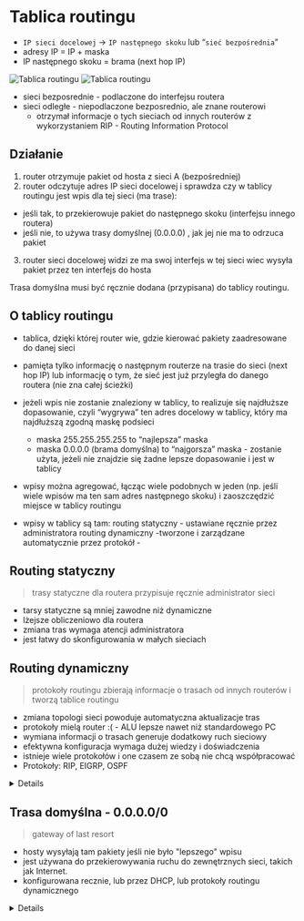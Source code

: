
# Tablica routingu

<Callout>

- `IP sieci docelowej` -> `IP następnego skoku` lub “`sieć bezpośrednia`”
- adresy IP = IP + maska
- IP następnego skoku = brama (next hop IP)

</Callout>

![Tablica routingu](/lab6/img/img1.webp)
![Tablica routingu](/lab6/img/img2.webp)

- sieci bezposrednie - podlaczone do interfejsu routera
- sieci odległe - niepodlaczone bezposrednio, ale znane routerowi
  - otrzymał informacje o tych sieciach od innych routerów z wykorzystaniem RIP - Routing Information Protocol

## Działanie

1. router otrzymuje pakiet od hosta z sieci A (bezpośredniej)
2. router odczytuje adres IP sieci docelowej i sprawdza czy w tablicy routingu jest wpis dla tej sieci (ma trase):

- jeśli tak, to przekierowuje pakiet do następnego skoku (interfejsu innego routera)
- jeśli nie, to używa trasy domyślnej (0.0.0.0) , jak jej nie ma to odrzuca pakiet

3. router sieci docelowej widzi ze ma swoj interfejs w tej sieci wiec wysyła pakiet przez ten interfejs do hosta

Trasa domyślna musi być ręcznie dodana (przypisana) do tablicy routingu.

## O tablicy routingu

- tablica, dzięki której router wie, gdzie kierować pakiety zaadresowane do danej sieci
- pamięta tylko informację o następnym routerze na trasie do sieci (next hop IP) lub informację o tym, że sieć jest już przyległa do danego routera (nie zna całej ścieżki)
- jeżeli wpis nie zostanie znaleziony w tablicy, to realizuje się najdłuższe dopasowanie, czyli “wygrywa” ten adres docelowy w tablicy, który ma najdłuższą zgodną maskę podsieci

  - maska 255.255.255.255 to “najlepsza” maska
  - maska 0.0.0.0 (brama domyślna) to “najgorsza” maska - zostanie użyta, jeżeli nie znajdzie się żadne lepsze dopasowanie i jest w tablicy

- wpisy można agregować, łącząc wiele podobnych w jeden (np. jeśli wiele wpisów ma ten sam adres następnego skoku) i zaoszczędzić miejsce w tablicy routingu

- wpisy w tablicy są tam:
  routing statyczny - ustawiane ręcznie przez administratora
  routing dynamiczny -tworzone i zarządzane automatycznie przez protokół -

## Routing statyczny

> trasy statyczne dla routera przypisuje ręcznie administrator sieci

- tarsy statyczne są mniej zawodne niż dynamiczne
- lżejsze obliczeniowo dla routera
- zmiana tras wymaga atencji administratora
- jest łatwy do skonfigurowania w małych sieciach

## Routing dynamiczny

> protokoły routingu zbierają informacje o trasach od innych routerów i tworzą tablice routingu

- zmiana topologi sieci powoduje automatyczna aktualizacje tras
- protokoły mielą router :( - ALU lepsze nawet niż standardowego PC
- wymiana informacji o trasach generuje dodatkowy ruch sieciowy
- efektywna konfiguracja wymaga dużej wiedzy i doświadczenia
- istnieje wiele protokołów i one czasem ze sobą nie chcą współpracować
- Protokoły: RIP, EIGRP, OSPF

<Details summary='o tych protokołach...'>

### RIP

> Routing Information Protocol

Prosty protokół routingu wewnętrznego, który używa liczby przeskoków (hops) jako metryki do wyboru trasy, z maksymalnym limitem 15 przeskoków

### EIGRP

> Enhanced Interior Gateway Routing Protocol

Zaawansowany protokół routingu wewnętrznego opracowany przez Cisco, który używa złożonej metryki uwzględniającej przepustowość, opóźnienie, niezawodność i obciążenie

### OSPF

> Open Shortest Path First

Protokół routingu wewnętrznego oparty na stanie łącza, który dynamicznie oblicza najkrótsze ścieżki w sieci za pomocą algorytmu Dijkstry

</Details>

## Trasa domyślna - 0.0.0.0/0

> gateway of last resort

- hosty wysyłają tam pakiety jeśli nie było "lepszego" wpisu
- jest używana do przekierowywania ruchu do zewnętrznych sieci, takich jak Internet.
- konfigurowana recznie, lub przez DHCP, lub protokoły routingu dynamicznego

<Details summary='komendy...'>

cisko:

```bash
ip route 0.0.0.0 0.0.0.0 192.168.1.1
```

linux:

```bash
sudo ip route add default via 192.168.1.1
```

</Details>
